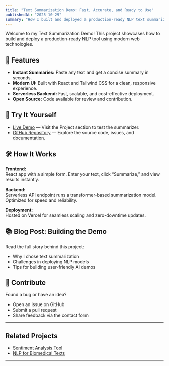 ```yaml
---
title: "Text Summarization Demo: Fast, Accurate, and Ready to Use"
publishedAt: "2025-10-29"
summary: "How I built and deployed a production-ready NLP text summarization tool."
---
```


Welcome to my Text Summarization Demo! This project showcases how to build and deploy a production-ready NLP tool using modern web technologies.

## 🚀 Features

- **Instant Summaries:** Paste any text and get a concise summary in seconds.
- **Modern UI:** Built with React and Tailwind CSS for a clean, responsive experience.
- **Serverless Backend:** Fast, scalable, and cost-effective deployment.
- **Open Source:** Code available for review and contribution.

## 🔗 Try It Yourself

- [Live Demo](/projects/text-summarization-demo) — Visit the Project section to test the summarizer.
- [GitHub Repository](https://github.com/aswinraja98/sentiment-analysis-tool-v2) — Explore the source code, issues, and documentation.

## 🛠️ How It Works

**Frontend:**  
React app with a simple form. Enter your text, click “Summarize,” and view results instantly.

**Backend:**  
Serverless API endpoint runs a transformer-based summarization model. Optimized for speed and reliability.

**Deployment:**  
Hosted on Vercel for seamless scaling and zero-downtime updates.

## 📚 Blog Post: Building the Demo

Read the full story behind this project:
- Why I chose text summarization
- Challenges in deploying NLP models
- Tips for building user-friendly AI demos

## 🤝 Contribute

Found a bug or have an idea?
- Open an issue on GitHub
- Submit a pull request
- Share feedback via the contact form

---

## Related Projects

- [Sentiment Analysis Tool](/projects/sentiment-analysis-tool)
- [NLP for Biomedical Texts](#)

---
